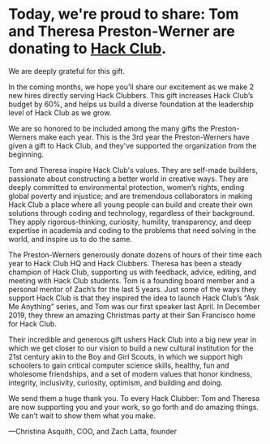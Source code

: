 
# Today, we're proud to share: Tom and Theresa Preston-Werner are donating <Amount amount="$500,000" /> to&nbsp;[Hack&nbsp;Club](https://hackclub.com).

We are deeply grateful for this gift.

In the coming months, we hope you’ll share our excitement as we make 2 new hires directly serving Hack Clubbers. This gift increases Hack Club’s budget by 60%, and helps us build a diverse foundation at the leadership level of Hack Club as we grow.

We are so honored to be included among the many gifts the Preston-Werners make each year. This is the 3rd year the Preston-Werners have given a gift to Hack Club, and they've supported the organization from the beginning.

Tom and Theresa inspire Hack Club's values. They are self-made builders, passionate about constructing a better world in creative ways. They are deeply committed to environmental protection, women’s rights, ending global poverty and injustice; and are tremendous collaborators in making Hack Club a place where all young people can build and create their own solutions through coding and technology, regardless of their background. They apply rigorous-thinking, curiosity, humility, transparency, and deep expertise in academia and coding to the problems that need solving in the world, and inspire us to do the same.

The Preston-Werners generously donate dozens of hours of their time each year to Hack Club HQ and Hack Clubbers. Theresa has been a steady champion of Hack Club, supporting us with feedback, advice, editing, and meeting with Hack Club students. Tom is a founding board member and a personal mentor of Zach’s for the last 5 years. Just some of the ways they support Hack Club is that they inspired the idea to launch Hack Club’s “Ask Me Anything” series, and Tom was our first speaker last April. In December 2019, they threw an amazing Christmas party at their San Francisco home for Hack Club.

Their incredible and generous gift ushers Hack Club into a big new year in which we get closer to our vision to build a new cultural institution for the 21st century akin to the Boy and Girl Scouts, in which we support high schoolers to gain critical computer science skills, healthy, fun and wholesome friendships, and a set of modern values that honor kindness, integrity, inclusivity, curiosity, optimism, and building and doing.

We send them a huge thank you. To every Hack Clubber: Tom and Theresa are now supporting you and your work, so go forth and do amazing things. We can’t wait to show them what you make.

—Christina Asquith, COO, and Zach Latta, founder
